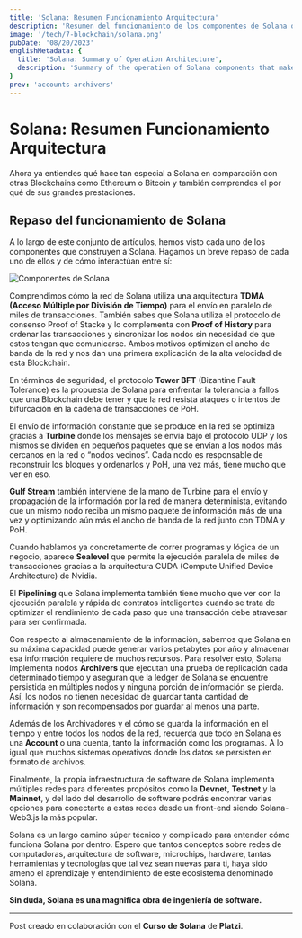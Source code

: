 ```yaml
---
title: 'Solana: Resumen Funcionamiento Arquitectura'
description: 'Resumen del funcionamiento de los componentes de Solana que la hacen tan especial en comparación con otras Blockchains como Ethereum o Bitcoin.'
image: '/tech/7-blockchain/solana.png'
pubDate: '08/20/2023'
englishMetadata: {
  title: 'Solana: Summary of Operation Architecture',
  description: 'Summary of the operation of Solana components that make it so special compared to other Blockchains such as Ethereum or Bitcoin.'
}
prev: 'accounts-archivers'
---
```


# Solana: Resumen Funcionamiento Arquitectura

Ahora ya entiendes qué hace tan especial a Solana en comparación con otras Blockchains como Ethereum o Bitcoin y también comprendes el por qué de sus grandes prestaciones.

## Repaso del funcionamiento de Solana

A lo largo de este conjunto de artículos, hemos visto cada uno de los componentes que construyen a Solana. Hagamos un breve repaso de cada uno de ellos y de cómo interactúan entre sí:

![Componentes de Solana](/images/solana-components.jpg)

Comprendimos cómo la red de Solana utiliza una arquitectura **TDMA (Acceso Múltiple por División de Tiempo)** para el envío en paralelo de miles de transacciones. También sabes que Solana utiliza el protocolo de consenso Proof of Stacke y lo complementa con **Proof of History** para ordenar las transacciones y sincronizar los nodos sin necesidad de que estos tengan que comunicarse. Ambos motivos optimizan el ancho de banda de la red y nos dan una primera explicación de la alta velocidad de esta Blockchain.

En términos de seguridad, el protocolo **Tower BFT** (Bizantine Fault Tolerance) es la propuesta de Solana para enfrentar la tolerancia a fallos que una Blockchain debe tener y que la red resista ataques o intentos de bifurcación en la cadena de transacciones de PoH.

El envío de información constante que se produce en la red se optimiza gracias a **Turbine** donde los mensajes se envía bajo el protocolo UDP y los mismos se dividen en pequeños paquetes que se envían a los nodos más cercanos en la red o “nodos vecinos”. Cada nodo es responsable de reconstruir los bloques y ordenarlos y PoH, una vez más, tiene mucho que ver en eso.

**Gulf Stream** también interviene de la mano de Turbine para el envío y propagación de la información por la red de manera determinista, evitando que un mismo nodo reciba un mismo paquete de información más de una vez y optimizando aún más el ancho de banda de la red junto con TDMA y PoH.

Cuando hablamos ya concretamente de correr programas y lógica de un negocio, aparece **Sealevel** que permite la ejecución paralela de miles de transacciones gracias a la arquitectura CUDA (Compute Unified Device Architecture) de Nvidia.

El **Pipelining** que Solana implementa también tiene mucho que ver con la ejecución paralela y rápida de contratos inteligentes cuando se trata de optimizar el rendimiento de cada paso que una transacción debe atravesar para ser confirmada.

Con respecto al almacenamiento de la información, sabemos que Solana en su máxima capacidad puede generar varios petabytes por año y almacenar esa información requiere de muchos recursos. Para resolver esto, Solana implementa nodos **Archivers** que ejecutan una prueba de replicación cada determinado tiempo y aseguran que la ledger de Solana se encuentre persistida en múltiples nodos y ninguna porción de información se pierda. Así, los nodos no tienen necesidad de guardar tanta cantidad de información y son recompensados por guardar al menos una parte.

Además de los Archivadores y el cómo se guarda la información en el tiempo y entre todos los nodos de la red, recuerda que todo en Solana es una **Account** o una cuenta, tanto la información como los programas. A lo igual que muchos sistemas operativos donde los datos se persisten en formato de archivos.

Finalmente, la propia infraestructura de software de Solana implementa múltiples redes para diferentes propósitos como la **Devnet**, **Testnet** y la **Mainnet**, y del lado del desarrollo de software podrás encontrar varias opciones para conectarte a estas redes desde un front-end siendo Solana-Web3.js la más popular.

Solana es un largo camino súper técnico y complicado para entender cómo funciona Solana por dentro. Espero que tantos conceptos sobre redes de computadoras, arquitectura de software, microchips, hardware, tantas herramientas y tecnologías que tal vez sean nuevas para ti, haya sido ameno el aprendizaje y entendimiento de este ecosistema denominado Solana.

**Sin duda, Solana es una magnifica obra de ingeniería de software.**

---
Post creado en colaboración con el **Curso de Solana** de **Platzi**.

